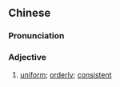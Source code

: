 {{also|画一}}
==Chinese==
{{zh-forms|s=画一}}

===Pronunciation===
{{zh-pron
|m=huà一
|c=waak6 jat1
|cat=a
}}

===Adjective===
{{zh-adj}}

# {{lb|zh|literary}} [[uniform]]; [[orderly]]; [[consistent]]
